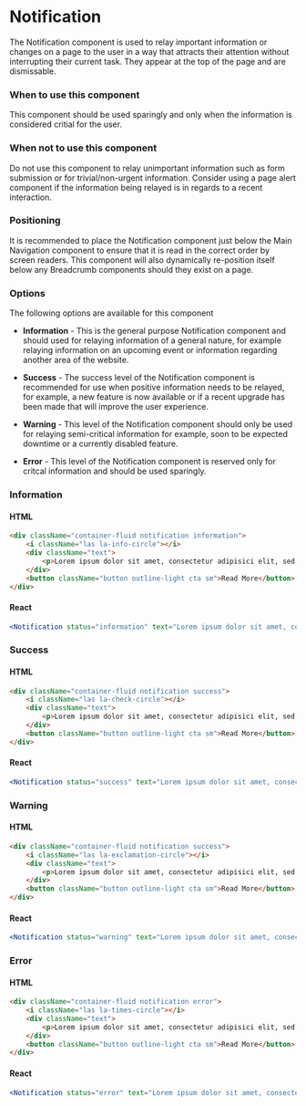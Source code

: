 
<Meta title="Components/Alerts/Notification" component={Notification} />

# Notification

The Notification component is used to relay important information or changes on a page to the user in a way that attracts their attention without interrupting their current task. They appear at the top of the page and are dismissable.

### When to use this component

This component should be used sparingly and only when the information is considered critial for the user.

### When not to use this component

Do not use this component to relay unimportant information such as form submission or for trivial/non-urgent information. Consider using a page alert component if the information being relayed is in regards to a recent interaction.

### Positioning

It is recommended to place the Notification component just below the Main Navigation component to ensure that it is read in the correct order by screen readers. This component will also dynamically re-position itself below any Breadcrumb components should they exist on a page.

### Options

The following options are available for this component

- **Information** - This is the general purpose Notification component and should used for relaying information of a general nature, for example relaying information on an upcoming event or information regarding another area of the website.

- **Success** - The success level of the Notification component is recommended for use when positive information needs to be relayed, for example, a new feature is now available or if a recent upgrade has been made that will improve the user experience.

- **Warning** - This level of the Notification component should only be used for relaying semi-critical information for example, soon to be expected downtime or a currently disabled feature.

- **Error** - This level of the Notification component is reserved only for critcal information and should be used sparingly.

### Information

<Notification status="information" text="Lorem ipsum dolor sit amet, consectetur adipisici elit, sed eiusmod tempor incidunt ut labore et dolore magna aliqua. Cum sociis natoque penatibus et magnis dis parturient."></Notification>

#### HTML
```html
<div className="container-fluid notification information">
    <i className="las la-info-circle"></i>
    <div className="text">
        <p>Lorem ipsum dolor sit amet, consectetur adipisici elit, sed eiusmod tempor incidunt ut labore et dolore magna aliqua. Cum sociis natoque penatibus et magnis dis parturient.</p>
    </div>
    <button className="button outline-light cta sm">Read More</button>
</div>
```

#### React
```jsx
<Notification status="information" text="Lorem ipsum dolor sit amet, consectetur adipisici elit, sed eiusmod tempor incidunt ut labore et dolore magna aliqua. Cum sociis natoque penatibus et magnis dis parturient."></Notification>
```

### Success

<Notification status="success" text="Lorem ipsum dolor sit amet, consectetur adipisici elit, sed eiusmod tempor incidunt ut labore et dolore magna aliqua. Cum sociis natoque penatibus et magnis dis parturient."></Notification>

#### HTML
```html
<div className="container-fluid notification success">
    <i className="las la-check-circle"></i>
    <div className="text">
        <p>Lorem ipsum dolor sit amet, consectetur adipisici elit, sed eiusmod tempor incidunt ut labore et dolore magna aliqua. Cum sociis natoque penatibus et magnis dis parturient.</p>
    </div>
    <button className="button outline-light cta sm">Read More</button>
</div>
```

#### React
```jsx
<Notification status="success" text="Lorem ipsum dolor sit amet, consectetur adipisici elit, sed eiusmod tempor incidunt ut labore et dolore magna aliqua. Cum sociis natoque penatibus et magnis dis parturient."></Notification>
```

### Warning

<Notification status="warning" text="Lorem ipsum dolor sit amet, consectetur adipisici elit, sed eiusmod tempor incidunt ut labore et dolore magna aliqua. Cum sociis natoque penatibus et magnis dis parturient."></Notification>

#### HTML
```html
<div className="container-fluid notification success">
    <i className="las la-exclamation-circle"></i>
    <div className="text">
        <p>Lorem ipsum dolor sit amet, consectetur adipisici elit, sed eiusmod tempor incidunt ut labore et dolore magna aliqua. Cum sociis natoque penatibus et magnis dis parturient.</p>
    </div>
    <button className="button outline-light cta sm">Read More</button>
</div>
```

#### React
```jsx
<Notification status="warning" text="Lorem ipsum dolor sit amet, consectetur adipisici elit, sed eiusmod tempor incidunt ut labore et dolore magna aliqua. Cum sociis natoque penatibus et magnis dis parturient."></Notification>
```

### Error

<Notification status="error" text="Lorem ipsum dolor sit amet, consectetur adipisici elit, sed eiusmod tempor incidunt ut labore et dolore magna aliqua. Cum sociis natoque penatibus et magnis dis parturient."></Notification>

#### HTML
```html
<div className="container-fluid notification error">
    <i className="las la-times-circle"></i>
    <div className="text">
        <p>Lorem ipsum dolor sit amet, consectetur adipisici elit, sed eiusmod tempor incidunt ut labore et dolore magna aliqua. Cum sociis natoque penatibus et magnis dis parturient.</p>
    </div>
    <button className="button outline-light cta sm">Read More</button>
</div>
```

#### React
```jsx
<Notification status="error" text="Lorem ipsum dolor sit amet, consectetur adipisici elit, sed eiusmod tempor incidunt ut labore et dolore magna aliqua. Cum sociis natoque penatibus et magnis dis parturient."></Notification>
```